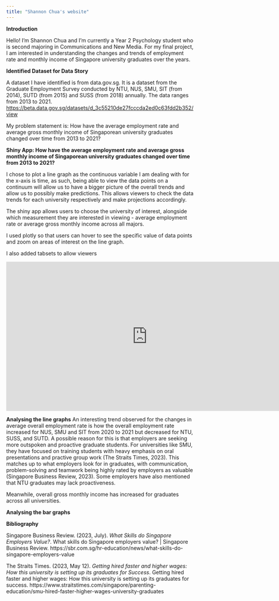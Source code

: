 ```yaml
---
title: "Shannon Chua's website"
---
```


**Introduction**

Hello! I'm Shannon Chua and I'm currently a Year 2 Psychology student who is second majoring in Communications and New Media. For my final project, I am interested in understanding the changes and trends of employment rate and monthly income of Singapore university graduates over the years.

**Identified Dataset for Data Story**

A dataset I have identified is from data.gov.sg. It is a dataset from the Graduate Employment Survey conducted by NTU, NUS, SMU, SIT (from 2014), SUTD (from 2015) and SUSS (from 2018) annually. The data ranges from 2013 to 2021.\
<https://beta.data.gov.sg/datasets/d_3c55210de27fcccda2ed0c63fdd2b352/view>

My problem statement is: How have the average employment rate and average gross monthly income of Singaporean university graduates changed over time from 2013 to 2021?

**Shiny App: How have the average employment rate and average gross monthly income of Singaporean university graduates changed over time from 2013 to 2021?**

I chose to plot a line graph as the continuous variable I am dealing with for the x-axis is time, as such, being able to view the data points on a continuum will allow us to have a bigger picture of the overall trends and allow us to possibly make predictions. This allows viewers to check the data trends for each university respectively and make projections accordingly.

The shiny app allows users to choose the university of interest, alongside which measurement they are interested in viewing - average employment rate or average gross monthly income across all majors.

I used plotly so that users can hover to see the specific value of data points and zoom on areas of interest on the line graph.

I also added tabsets to allow viewers 

```{=html}
<iframe height="400" width="150%" frameborder="no" src="https://shancxr.shinyapps.io/sample_app_2207/"> </iframe>
```

**Analysing the line graphs**
An interesting trend observed for the changes in average overall employment rate is how the overall employment rate increased for NUS, SMU and SIT from 2020 to 2021 but decreased for NTU, SUSS, and SUTD. A possible reason for this is that employers are seeking more outspoken and proactive graduate students. For universities like SMU, they have focused on training students with heavy emphasis on oral presentations and practive group work (The Straits Times, 2023). This matches up to what employers look for in graduates, with communication, problem-solving and teamwork being highly rated by employers as valuable (Singapore Business Review, 2023). Some employers have also mentioned that NTU graduates may lack proactiveness.

Meanwhile, overall gross monthly income has increased for graduates across all universities.

**Analysing the bar graphs**

**Bibliography**

Singapore Business Review. (2023, July). *What Skills do Singapore Employers Value?*. What skills do Singapore employers value? \| Singapore Business Review. https://sbr.com.sg/hr-education/news/what-skills-do-singapore-employers-value

The Straits Times. (2023, May 12). *Getting hired faster and higher wages: How this university is setting up its graduates for Success*. Getting hired faster and higher wages: How this university is setting up its graduates for success. https://www.straitstimes.com/singapore/parenting-education/smu-hired-faster-higher-wages-university-graduates
